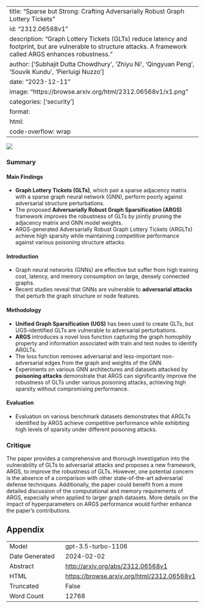 
---
title: "Sparse but Strong: Crafting Adversarially Robust Graph Lottery Tickets"
id: "2312.06568v1"
description: "Graph Lottery Tickets (GLTs) reduce latency and footprint, but are vulnerable to structure attacks. A framework called ARGS enhances robustness."
author: ['Subhajit Dutta Chowdhury', 'Zhiyu Ni', 'Qingyuan Peng', 'Souvik Kundu', 'Pierluigi Nuzzo']
date: "2023-12-11"
image: "https://browse.arxiv.org/html/2312.06568v1/x1.png"
categories: ['security']
format:
  html:
    code-overflow: wrap
---

![](https://browse.arxiv.org/html/2312.06568v1/x1.png)

### Summary

#### Main Findings
- **Graph Lottery Tickets (GLTs)**, which pair a sparse adjacency matrix with a sparse graph neural network (GNN), perform poorly against adversarial structure perturbations.
- The proposed **Adversarially Robust Graph Sparsification (ARGS)** framework improves the robustness of GLTs by jointly pruning the adjacency matrix and GNN model weights.
- ARGS-generated Adversarially Robust Graph Lottery Tickets (ARGLTs) achieve high sparsity while maintaining competitive performance against various poisoning structure attacks.

#### Introduction
- Graph neural networks (GNNs) are effective but suffer from high training cost, latency, and memory consumption on large, densely connected graphs.
- Recent studies reveal that GNNs are vulnerable to **adversarial attacks** that perturb the graph structure or node features.

#### Methodology
- **Unified Graph Sparsification (UGS)** has been used to create GLTs, but UGS-identified GLTs are vulnerable to adversarial perturbations. 
- **ARGS** introduces a novel loss function capturing the graph homophily property and information associated with train and test nodes to identify ARGLTs. 
- The loss function removes adversarial and less-important non-adversarial edges from the graph and weights of the GNN.
- Experiments on various GNN architectures and datasets attacked by **poisoning attacks** demonstrate that ARGS can significantly improve the robustness of GLTs under various poisoning attacks, achieving high sparsity without compromising performance.

#### Evaluation
- Evaluation on various benchmark datasets demonstrates that ARGLTs identified by ARGS achieve competitive performance while exhibiting high levels of sparsity under different poisoning attacks.

### Critique
The paper provides a comprehensive and thorough investigation into the vulnerability of GLTs to adversarial attacks and proposes a new framework, ARGS, to improve the robustness of GLTs. However, one potential concern is the absence of a comparison with other state-of-the-art adversarial defense techniques. Additionally, the paper could benefit from a more detailed discussion of the computational and memory requirements of ARGS, especially when applied to larger graph datasets. More details on the impact of hyperparameters on ARGS performance would further enhance the paper's contributions.

## Appendix

|          |          |
|----------|----------|
| Model     | gpt-3.5-turbo-1106       |
| Date Generated     | 2024-02-02       |
| Abstract | [http://arxiv.org/abs/2312.06568v1](http://arxiv.org/abs/2312.06568v1)        |
| HTML     | [https://browse.arxiv.org/html/2312.06568v1](https://browse.arxiv.org/html/2312.06568v1)       |
| Truncated       | False       |
| Word Count       | 12768       |